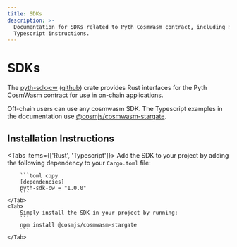 ```yaml
---
title: SDKs
description: >-
  Documentation for SDKs related to Pyth CosmWasm contract, including Rust and
  Typescript instructions.
---
```


# SDKs

The [pyth-sdk-cw](https://crates.io/crates/pyth-sdk-cw) ([github](https://github.com/pyth-network/pyth-crosschain/tree/main/target_chains/cosmwasm/sdk))
crate provides Rust interfaces for the Pyth CosmWasm contract for use in on-chain applications.

Off-chain users can use any cosmwasm SDK.
The Typescript examples in the documentation use [@cosmjs/cosmwasm-stargate](https://www.npmjs.com/package/@cosmjs/cosmwasm-stargate).

## Installation Instructions

<Tabs items={['Rust', 'Typescript']}>
    <Tab>
        Add the SDK to your project by adding the following dependency to your `Cargo.toml` file:

        ```toml copy
        [dependencies]
        pyth-sdk-cw = "1.0.0"
        ```
    </Tab>
    <Tab>
        Simply install the SDK in your project by running:
        ```
        npm install @cosmjs/cosmwasm-stargate
        ```
    </Tab>

</Tabs>
